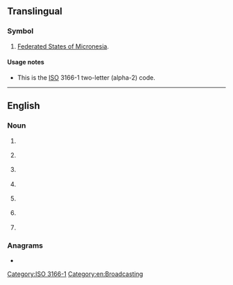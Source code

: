 {{also|fm|Fm|.fm|f.m.|F&M}}
==Translingual==

===Symbol===
{{head|mul|symbol}}

# [[Federated States of Micronesia]].

====Usage notes====
* This is the [[ISO]] 3166-1 two-letter (alpha-2) code.

[[Category:ISO 3166-1]]

----

==English==

===Noun===
{{en-noun|~}}

# {{lb|en|uncountable}} {{initialism of|en|frequency modulation}}
# {{lb|en|countable|military}} {{init of|en|field marshal}}
# {{lb|en|countable}} {{init of|en|finance minister}}
# {{lb|en|countable}} {{init of|en|foreign minister}}
# {{lb|en|countable}} {{init of|en|field manual}}
# {{lb|en|countable|aviation}} {{init of|en|fan marker}}
# {{lb|en|countable|chess}} {{init of|en|{{w|FIDE Master}}}}

===Anagrams===
* {{anagrams|en|a=fm|M-F|MF|mf}}

[[Category:en:Broadcasting]]